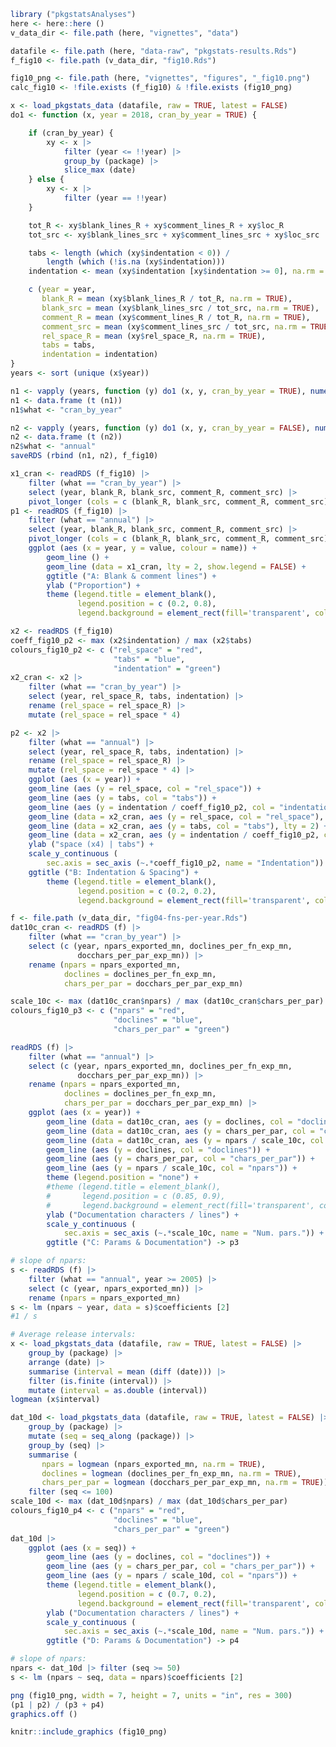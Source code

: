 
```r
library ("pkgstatsAnalyses")
here <- here::here ()
v_data_dir <- file.path (here, "vignettes", "data")

datafile <- file.path (here, "data-raw", "pkgstats-results.Rds")
f_fig10 <- file.path (v_data_dir, "fig10.Rds")

fig10_png <- file.path (here, "vignettes", "figures", "_fig10.png")
calc_fig10 <- !file.exists (f_fig10) & !file.exists (fig10_png)
```

```r
x <- load_pkgstats_data (datafile, raw = TRUE, latest = FALSE)
do1 <- function (x, year = 2018, cran_by_year = TRUE) {

    if (cran_by_year) {
        xy <- x |>
            filter (year <= !!year) |>
            group_by (package) |>
            slice_max (date)
    } else {
        xy <- x |>
            filter (year == !!year)
    }

    tot_R <- xy$blank_lines_R + xy$comment_lines_R + xy$loc_R
    tot_src <- xy$blank_lines_src + xy$comment_lines_src + xy$loc_src

    tabs <- length (which (xy$indentation < 0)) /
        length (which (!is.na (xy$indentation)))
    indentation <- mean (xy$indentation [xy$indentation >= 0], na.rm = TRUE)

    c (year = year,
       blank_R = mean (xy$blank_lines_R / tot_R, na.rm = TRUE),
       blank_src = mean (xy$blank_lines_src / tot_src, na.rm = TRUE),
       comment_R = mean (xy$comment_lines_R / tot_R, na.rm = TRUE),
       comment_src = mean (xy$comment_lines_src / tot_src, na.rm = TRUE),
       rel_space_R = mean (xy$rel_space_R, na.rm = TRUE),
       tabs = tabs,
       indentation = indentation)
}
years <- sort (unique (x$year))

n1 <- vapply (years, function (y) do1 (x, y, cran_by_year = TRUE), numeric (8))
n1 <- data.frame (t (n1))
n1$what <- "cran_by_year"

n2 <- vapply (years, function (y) do1 (x, y, cran_by_year = FALSE), numeric (8))
n2 <- data.frame (t (n2))
n2$what <- "annual"
saveRDS (rbind (n1, n2), f_fig10)
```



```r

x1_cran <- readRDS (f_fig10) |>
    filter (what == "cran_by_year") |>
    select (year, blank_R, blank_src, comment_R, comment_src) |>
    pivot_longer (cols = c (blank_R, blank_src, comment_R, comment_src))
p1 <- readRDS (f_fig10) |>
    filter (what == "annual") |>
    select (year, blank_R, blank_src, comment_R, comment_src) |>
    pivot_longer (cols = c (blank_R, blank_src, comment_R, comment_src)) |>
    ggplot (aes (x = year, y = value, colour = name)) +
        geom_line () +
        geom_line (data = x1_cran, lty = 2, show.legend = FALSE) +
        ggtitle ("A: Blank & comment lines") +
        ylab ("Proportion") +
        theme (legend.title = element_blank(),
               legend.position = c (0.2, 0.8),
               legend.background = element_rect(fill='transparent', colour='transparent'))

x2 <- readRDS (f_fig10)
coeff_fig10_p2 <- max (x2$indentation) / max (x2$tabs)
colours_fig10_p2 <- c ("rel_space" = "red",
                       "tabs" = "blue",
                       "indentation" = "green")
x2_cran <- x2 |>
    filter (what == "cran_by_year") |>
    select (year, rel_space_R, tabs, indentation) |>
    rename (rel_space = rel_space_R) |>
    mutate (rel_space = rel_space * 4)

p2 <- x2 |>
    filter (what == "annual") |>
    select (year, rel_space_R, tabs, indentation) |>
    rename (rel_space = rel_space_R) |>
    mutate (rel_space = rel_space * 4) |>
    ggplot (aes (x = year)) +
    geom_line (aes (y = rel_space, col = "rel_space")) +
    geom_line (aes (y = tabs, col = "tabs")) +
    geom_line (aes (y = indentation / coeff_fig10_p2, col = "indentation")) +
    geom_line (data = x2_cran, aes (y = rel_space, col = "rel_space"), lty = 2) +
    geom_line (data = x2_cran, aes (y = tabs, col = "tabs"), lty = 2) +
    geom_line (data = x2_cran, aes (y = indentation / coeff_fig10_p2, col = "indentation"), lty = 2) +
    ylab ("space (x4) | tabs") +
    scale_y_continuous (
        sec.axis = sec_axis (~.*coeff_fig10_p2, name = "Indentation")) +
    ggtitle ("B: Indentation & Spacing") +
        theme (legend.title = element_blank(),
               legend.position = c (0.2, 0.2),
               legend.background = element_rect(fill='transparent', colour='transparent'))

```

```r
f <- file.path (v_data_dir, "fig04-fns-per-year.Rds")
dat10c_cran <- readRDS (f) |>
    filter (what == "cran_by_year") |>
    select (c (year, npars_exported_mn, doclines_per_fn_exp_mn,
               docchars_per_par_exp_mn)) |>
    rename (npars = npars_exported_mn,
            doclines = doclines_per_fn_exp_mn,
            chars_per_par = docchars_per_par_exp_mn)

scale_10c <- max (dat10c_cran$npars) / max (dat10c_cran$chars_per_par)
colours_fig10_p3 <- c ("npars" = "red",
                       "doclines" = "blue",
                       "chars_per_par" = "green")

readRDS (f) |>
    filter (what == "annual") |>
    select (c (year, npars_exported_mn, doclines_per_fn_exp_mn,
               docchars_per_par_exp_mn)) |>
    rename (npars = npars_exported_mn,
            doclines = doclines_per_fn_exp_mn,
            chars_per_par = docchars_per_par_exp_mn) |>
    ggplot (aes (x = year)) +
        geom_line (data = dat10c_cran, aes (y = doclines, col = "doclines"), lty = 2) +
        geom_line (data = dat10c_cran, aes (y = chars_per_par, col = "chars_per_par"), lty = 2) +
        geom_line (data = dat10c_cran, aes (y = npars / scale_10c, col = "npars"), lty = 2) +
        geom_line (aes (y = doclines, col = "doclines")) +
        geom_line (aes (y = chars_per_par, col = "chars_per_par")) +
        geom_line (aes (y = npars / scale_10c, col = "npars")) +
        theme (legend.position = "none") +
        #theme (legend.title = element_blank(),
        #       legend.position = c (0.85, 0.9),
        #       legend.background = element_rect(fill='transparent', colour='transparent')) +
        ylab ("Documentation characters / lines") +
        scale_y_continuous (
            sec.axis = sec_axis (~.*scale_10c, name = "Num. pars.")) +
        ggtitle ("C: Params & Documentation") -> p3

# slope of npars:
s <- readRDS (f) |>
    filter (what == "annual", year >= 2005) |>
    select (c (year, npars_exported_mn)) |>
    rename (npars = npars_exported_mn)
s <- lm (npars ~ year, data = s)$coefficients [2]
#1 / s

```
```r
# Average release intervals:
x <- load_pkgstats_data (datafile, raw = TRUE, latest = FALSE) |>
    group_by (package) |>
    arrange (date) |>
    summarise (interval = mean (diff (date))) |>
    filter (is.finite (interval)) |>
    mutate (interval = as.double (interval))
logmean (x$interval)
```


```r
dat_10d <- load_pkgstats_data (datafile, raw = TRUE, latest = FALSE) |>
    group_by (package) |>
    mutate (seq = seq_along (package)) |>
    group_by (seq) |>
    summarise (
       npars = logmean (npars_exported_mn, na.rm = TRUE),
       doclines = logmean (doclines_per_fn_exp_mn, na.rm = TRUE),
       chars_per_par = logmean (docchars_per_par_exp_mn, na.rm = TRUE)) |>
    filter (seq <= 100)
scale_10d <- max (dat_10d$npars) / max (dat_10d$chars_per_par)
colours_fig10_p4 <- c ("npars" = "red",
                       "doclines" = "blue",
                       "chars_per_par" = "green")
dat_10d |>
    ggplot (aes (x = seq)) +
        geom_line (aes (y = doclines, col = "doclines")) +
        geom_line (aes (y = chars_per_par, col = "chars_per_par")) +
        geom_line (aes (y = npars / scale_10d, col = "npars")) +
        theme (legend.title = element_blank(),
               legend.position = c (0.7, 0.2),
               legend.background = element_rect(fill='transparent', colour='transparent')) +
        ylab ("Documentation characters / lines") +
        scale_y_continuous (
            sec.axis = sec_axis (~.*scale_10d, name = "Num. pars.")) +
        ggtitle ("D: Params & Documentation") -> p4

# slope of npars:
npars <- dat_10d |> filter (seq >= 50)
s <- lm (npars ~ seq, data = npars)$coefficients [2]
```

```r
png (fig10_png, width = 7, height = 7, units = "in", res = 300)
(p1 | p2) / (p3 + p4)
graphics.off ()
```

```r
knitr::include_graphics (fig10_png)
```
